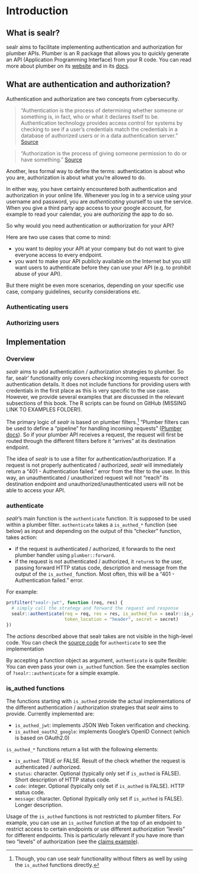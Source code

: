 

# Introduction 

## What is sealr? 

sealr aims to facilitate implementing authentication and authorization for plumber APIs. Plumber is an R package that allows you to quickly generate an API (Application Programming Interface) from 
your R code. You can read more about plumber on its [website](https://www.rplumber.io/) and in its [docs](https://www.rplumber.io/docs). 

## What are authentication and authorization?
Authentication and authorization are two concepts from cybersecurity. 

> "Authentication is the process of determining whether someone or something is, in fact, who or what it declares itself to be. Authentication technology provides access control for systems by checking to see if a user's credentials match the credentials in a database of authorized users or in a data authentication server."
[Source](https://searchsoftwarequality.techtarget.com/definition/authentication)

> "Authorization is the process of giving someone permission to do or have something."
[Source](https://searchsoftwarequality.techtarget.com/definition/authorization)

Another, less formal way to define the terms: authentication is about who you are, authorization is about what you're allowed to do. 

In either way, you have certainly encountered both authentication and authorization in your online life. Whenever you log in to a service using your username and password, you are *authenticating* yourself to use the service. When you give a third party app access to your google account, for example to read your calendar, you are *authorizing* the app to do so. 

So why would you need authentication or authorization for your API? 

Here are two use cases that come to mind:

- you want to deploy your API at your company but do not want to give everyone access to every endpoint.
- you want to make your API publicly available on the Internet but you still want users to authenticate before they can use your API (e.g. to prohibit abuse of your API). 

But there might be even more scenarios, depending on your specific use case, company guidelines, security considerations etc. 

### Authenticating users

### Authorizing users 


## Implementation 

### Overview
*sealr* aims to add authentication / authorization strategies to plumber. So far, sealr' functionality only covers
*checking* incoming requests for correct authentication details. It does not include functions for providing users with credentials in the first place as this is very specific to the use case. However, we provide several examples that are discussed in the relevant subsections of this book. The R scripts can be found on GitHub (MISSING LINK TO EXAMPLES FOLDER!).

The primary logic of *sealr* is based on plumber filters.^[Though, you can use sealr functionality without filters as well by using the `is_authed` functions directly.]
"Plumber filters can be used to define a “pipeline” for handling incoming requests" ([Plumber docs](https://www.rplumber.io/docs/routing-and-input.html#filters)). So if your plumber API receives a request, the request will first be routed through the different filters before 
it "arrives" at its destination endpoint. 

The idea of *sealr* is to use a filter for authentication/authorization. If a request is not properly authenticated / authorized, *sealr* will immediately return a "401 - Authentication failed." error from the filter to the user. In this way, an unauthenticated / unauthorized request will not "reach" its destination endpoint and unauthorized/unauthenticated users will not be able to access your API. 

### authenticate
*sealr*'s main function is the `authenticate` function. It is supposed to be used within a plumber filter.  `authenticate` takes a
`is_authed_*` function (see below) as input and depending on the output of this "checker" function, 
takes action:

- if the request is authenticated / authorized, it forwards to the next plumber handler using `plumber::forward`. 
- if the request is not authenticated / authorized, it `return`s to the user, passing forward HTTP status code, description and message from the output of the `is_authed_` function. Most often, this will be a "401 - Authentication failed." error.

For example: 

```r
pr$filter("sealr-jwt", function (req, res) {
  # simply call the strategy and forward the request and response
  sealr::authenticate(req = req, res = res, is_authed_fun = sealr::is_authed_jwt,
                      token_location = "header", secret = secret)
})
```

The *actions* described above that sealr takes are not visible in the high-level code. You can check the [source code](https://github.com/jandix/sealr/blob/master/R/authenticate.R) for `authenticate` to see the implementation 

By accepting a function object as argument, `authenticate` is quite flexible: You can even pass your own `is_authed` function. See the examples section of `?sealr::authenticate` for a simple example. 

### is_authed functions
The functions starting with `is_authed` provide the actual implementations of the 
different authentication / authorization strategies that *sealr* aims to provide.
Currently implemented are:

- `is_authed_jwt`: implements JSON Web Token verification and checking. 
- `is_authed_oauth2_google`: implements Google's OpenID Connect (which is based on OAuth2.0)

`is_authed_*` functions return a list with the following elements:

- `is_authed`: TRUE or FALSE. Result of the check whether the request is authenticated / authorized. 
- `status`: character. Optional (typically only set if `is_authed` is FALSE). Short description of HTTP status code.
- `code`: integer. Optional (typically only set if `is_authed` is FALSE). HTTP status code.
- `message`: character. Optional (typically only set if `is_authed` is FALSE). Longer description.

Usage of the `is_authed` functions is not restricted to plumber filters. For example, 
you can use an `is_authed` function at the top of an endpoint to restrict access to certain endpoints or use
different authorization "levels" for different endpoints. This is particularly relevant if you have more than two "levels" of authorization (see the [claims example](https://jandix.github.io/sealr/docs/jwt/jwt_claims_example/)). 




